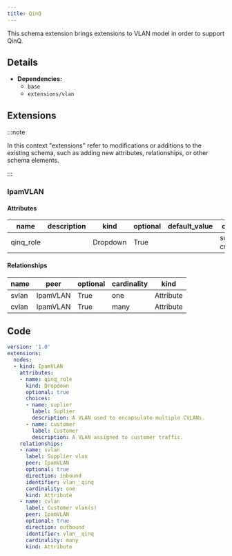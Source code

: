 ```yaml
---
title: QinQ
---
```


This schema extension brings extensions to VLAN model in order to support QinQ.

## Details

- **Dependencies:**
  - `base`
  - `extensions/vlan`

## Extensions

:::note

In this context "extensions" refer to modifications or additions to the existing schema, such as adding new attributes, relationships, or other schema elements.

:::

### IpamVLAN
#### Attributes

| name | description | kind | optional | default_value | choices |
| ---- | ----------- | ---- | -------- | ------------- | ------- |
| qinq_role |  | Dropdown | True |  | suplier, customer |

#### Relationships

| name | peer | optional | cardinality | kind |
| ---- | ---- | -------- | ----------- | ---- |
| svlan | IpamVLAN | True | one | Attribute |
| cvlan | IpamVLAN | True | many | Attribute |


## Code

```yaml
version: '1.0'
extensions:
  nodes:
  - kind: IpamVLAN
    attributes:
    - name: qinq_role
      kind: Dropdown
      optional: true
      choices:
      - name: suplier
        label: Suplier
        description: A VLAN used to encapsulate multiple CVLANs.
      - name: customer
        label: Customer
        description: A VLAN assigned to customer traffic.
    relationships:
    - name: svlan
      label: Supplier vlan
      peer: IpamVLAN
      optional: true
      direction: inbound
      identifier: vlan__qinq
      cardinality: one
      kind: Attribute
    - name: cvlan
      label: Customer vlan(s)
      peer: IpamVLAN
      optional: true
      direction: outbound
      identifier: vlan__qinq
      cardinality: many
      kind: Attribute

```